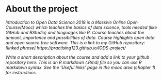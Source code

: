 
# About the project

*Introduction to Open Data Science 2018 is a Massive Online Open Course(Mooc) which teaches the basics of data science, tools needed (like GitHub and RStudio) and languages like R. Course teaches about the amount, importance and possibilities of data. Course highlights open data and open source free software. This is a link to my GitHub repository: [linked phrase] https://practising123.github.io/IODS-project/ *

*Write a short description about the course and add a link to your github repository here. This is an R markdown (.Rmd) file so you can use R markdown syntax. See the 'Useful links' page in the mooc area (chapter 1) for instructions.*